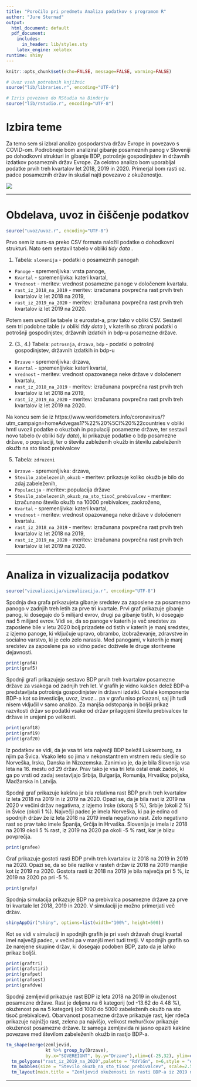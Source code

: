 ```yaml
---
title: "Poročilo pri predmetu Analiza podatkov s programom R"
author: "Jure Sternad"
output:
  html_document: default
  pdf_document:
    includes:
      in_header: lib/styles.sty
    latex_engine: xelatex
runtime: shiny
---
```


```r
knitr::opts_chunk$set(echo=FALSE, message=FALSE, warning=FALSE)

# Uvoz vseh potrebnih knjižnic
source("lib/libraries.r", encoding="UTF-8")
```

```r
# Izris povezave do RStudia na Binderju
source("lib/rstudio.r", encoding="UTF-8")
```

# Izbira teme

Za temo sem si izbral analizo gospodarstva držav Evrope in povezavo s COVID-om. Podrobneje bom analiziral gibanje posameznih panog v Sloveniji po dohodkovni strukturi in gibanje BDP, potrošnje gospodinjstev in državnih izdatkov posameznih držav Evrope.
Za celotno analizo bom uporabljal podatke prvih treh kvartalov let 2018, 2019 in 2020. Primerjal bom rasti oz. padce posameznih držav in skušal najti povezavo z okuženostjo. 

![](slike/grb.png)

***

# Obdelava, uvoz in čiščenje podatkov

```r
source("uvoz/uvoz.r", encoding="UTF-8")
```

Prvo sem iz surs-sa preko CSV formata naložil podatke o dohodkovni strukturi. Nato sem sestavil tabelo
v obliki *tidy data* .

1. Tabela: `slovenija` - podatki o posameznih panogah
  - `Panoge` - spremenljivka: vrsta panoge,
  - `Kvartal` - spremenljivka: kateri kvartal,
  - `Vrednost` - meritev:  vrednost posamezne panoge v določenem kvartalu.
  - `rast_iz_2018_na_2019` - meritev: izračunana povprečna rast prvih treh kvartalov iz let 2018 na 2019,
  - `rast_iz_2019_na_2020` - meritev: izračunana povprečna rast prvih treh kvartalov iz let 2019 na 2020.
  
Potem sem uvozil še tabele iz eurostat-a, prav tako v obliki CSV. Sestavil sem tri podobne table (v obliki *tidy data* ), 
v katerih so zbrani podatki o potrošnji gospodinjstev, državnih izdatkih in bdp-u posamezne države.

2. (3., 4.) Tabela: `potrosnja`, `drzava`, `bdp` - podatki o potrošnji gospodinjstev, državnih izdatkih in bdp-u
  - `Drzave` - spremenljivka: drzava,
  - `Kvartal` - spremenljivka: kateri kvartal,
  - `vrednost` - meritev:  vrednost opazovanega neke države v določenem kvartalu,
  - `rast_iz_2018_na_2019` - meritev: izračunana povprečna rast prvih treh kvartalov iz let 2018 na 2019,
  - `rast_iz_2019_na_2020` - meritev: izračunana povprečna rast prvih treh kvartalov iz let 2019 na 2020.

Na koncu sem še iz https://www.worldometers.info/coronavirus/?utm_campaign=homeAdvegas1?%22%20%5Cl%20%22countries
v obliki hmtl uvozil podatke o okuzbah in populaciji posamezne države, ter sestavil novo tabelo (v obliki *tidy data*),
ki prikazuje podatke o bdp posamezne države, o populaciji, ter o številu zableženih okužb in številu zabeleženih
okužb na sto tisoč prebivalcev

5. Tabela: `zdruzeni`
  - `Drzave` - spremenljivka: drzava,
  - `Stevilo_zabelezenih_okuzb` - meritev: prikazuje koliko okužb je bilo do zdaj zabeleženih,
  - `Populacija` - meritev: populacija države
  - `Stevilo_zabelezenih_okuzb_na_sto_tisoč_prebivalcev` - meritev: izračunano število okužb na 10000 prebivalcev, zaokroženo,
  - `Kvartal` - spremenljivka: kateri kvartal,
  - `vrednost` - meritev:  vrednost opazovanega neke države v določenem kvartalu.
  - `rast_iz_2018_na_2019` - meritev: izračunana povprečna rast prvih treh kvartalov iz let 2018 na 2019,
  - `rast_iz_2019_na_2020` - meritev: izračunana povprečna rast prvih treh kvartalov iz let 2019 na 2020.




***

# Analiza in vizualizacija podatkov

```r
source("vizualizacija/vizualizacija.r", encoding="UTF-8")
```

Spodnja dva grafa prikazujeta gibanje sredstev za zaposlene za posamezno panogo v zadnjih treh letih za prve tri kvartale. Prvi graf prikazuje gibanje panog, ki dosegajo do 5 milijard evrov, drugi pa gibanje tistih, ki dosegajo nad 5 milijard evrov.
Vidi se, da so panoge v katerih je več sredstev za zaposlene bile v letu 2020 bolj prizadete od tistih v katerih je manj sredstev, z izjemo panoge, ki vključuje upravo, obrambo, izobraževanje, zdravstve in socialno varstvo, ki je celo zelo narasla. Med panogami, v katerih je manj sredstev za zaposlene pa so vidno padec doživele le druge storitvene dejavnosti.




```r
print(graf4)
print(graf5)
```


Spodnji grafi prikazujejo sestavo BDP prvih treh kvartalov posamezne države za vsakega od zadnjih treh let. V grafih je vidno kakšen delež BDP-a predstavljata potrošnja gospodinjstev in državni izdatki. Ostale komponente BDP-a kot so investicije, uvoz, izvoz... pa v grafu niso prikazani, saj jih tudi nisem vključil v samo analizo. Za manjša odstopanja in boljši prikaz razvitosti držav so podatki vsake od držav prilagojeni številu prebivalcev te države in urejeni po velikosti. 

```r
print(graf18)
print(graf19)
print(graf20)
```
Iz podatkov se vidi, da je vsa tri leta največji BDP beležil Luksemburg, za njim pa Švica. Vsako leto so jima v nekonstantnem vrstnem redu sledile so Norveška, Irska, Danska in Nizozemska. Zanimivo je, da je bila Slovenija vsa leta na 16. mestu od 29 držav. Prav tako je vsa tri leta ostal enak zadek, ki ga po vrsti od zadaj sestavljajo Srbija, Bulgarija, Romunija, Hrvaška; poljska, Madžarska in Latvija.

\n
\n

Spodnji graf prikazuje kakšna je bila relativna rast BDP prvih treh kvartalov iz leta 2018 na 2019 in iz 2019 na 2020. 
Opazi se, da je bila rast iz 2019 na 2020 v večini držav negativna, z izjemo Irske (skoraj 5 %), Srbije (okoli 2 %) in Švice (okoli 1 %). Največji padec je imela Norveška, ki pa je edina od spodnjih držav že iz leta 2018 na 2019 imela negativno rast. Zelo negativno rast so prav tako imele Španija, Grčija in Hrvaška. Slovenija je imela iz 2018 na 2019 okoli 5 % rast, iz 2019 na 2020 pa okoli -5 % rast, kar je blizu povprečja.
```r
print(grafee)
```
Graf prikazuje gostoti rasti BDP prvih treh kvartalov iz 2018 na 2019 in 2019 na 2020. Opazi se, da so bile razlike v rasteh držav iz 2018 na 2019 manjše kot iz 2019 na 2020. Gostota rasti iz 2018 na 2019 je bila največja pri 5 %, iz 2019 na 2020 pa pri -5 %.
```r
print(grafp)
```
Spodnja simulacija prikazuje BDP na prebivalca posamezne države za prve tri kvartale let 2018, 2019 in 2020. V simulaciji je možno primerjati več držav.

```r
shinyAppDir("shiny", options=list(width="100%", height=500))
```

Kot se vidi v simulaciji in spodnjih grafih je pri vseh državah drugi kvartal imel največji padec, v večini pa v manjši meri tudi tretji. V spodnjih grafih so že narejene skupine držav, ki dosegajo podoben BDP, zato da je lahko prikaz boljši.

```r
print(graftri)
print(grafstiri)
print(grafpet)
print(grafsest)
print(grafdve)
```

Spodnji zemljevid prikazuje rast BDP iz leta 2018 na 2019 in okuženost posamezne države. Rast je deljena na 6 kategorij (od -13.62 do 4.48 %), okuženost pa na 5 kategorij (od 1000 do 5000 zabeleženih okužb na sto tisoč prebivalcev). Obarvanost posamezne države prikazuje rast, kjer rdeča prikazuje najnižjo rast, zelena pa najvišjo, velikost mehurčkov prikazuje okuženost posamezne države.
Iz samega zemljevida ni jasno opaziti kakšne povezave med številom zabeleženih okužb in rastjo BDP-a.

```r
tm_shape(merge(zemljevid,
               kt %>% group_by(Drzave),
               by.x="SOVEREIGNT", by.y="Drzave"),xlim=c(-25,32), ylim=c(32,72))+
  tm_polygons("rast_iz_2019_na_2020",palette = "RdYlGn", n=6,style = "equal") +
  tm_bubbles(size = "Stevilo_okuzb_na_sto_tisoc_prebivalcev", scale=2.5,style="kmeans", col = "red", size.lim=c(60,4200)) +
  tm_layout(main.title = "Zemljevid okuženosti in rasti BDP-a iz 2019 na 2020")
```



***

